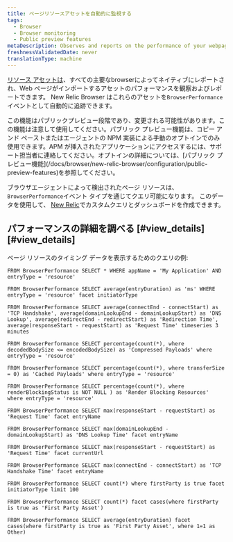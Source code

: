 ```yaml
---
title: ページリソースアセットを自動的に監視する
tags:
  - Browser
  - Browser monitoring
  - Public preview features
metaDescription: Observes and reports on the performance of your webpages by automatically observing page resource timings.
freshnessValidatedDate: never
translationType: machine
---
```


[リソース アセットは](https://developer.mozilla.org/en-US/docs/Web/API/PerformanceResourceTiming)、すべての主要なbrowserによってネイティブにレポートされ、Web ページがインポートするアセットのパフォーマンスを観察およびレポートできます。 New Relic Browser はこれらのアセットを`BrowserPerformance`イベントとして自動的に追跡できます。

<Callout variant="important">
  この機能はパブリックプレビュー段階であり、変更される可能性があります。この機能は注意して使用してください。パブリック プレビュー機能は、コピー アンド ペーストまたはエージェントの NPM 実装による手動のオプトインでのみ使用できます。APM が挿入されたアプリケーションにアクセスするには、サポート担当者に連絡してください。オプトインの詳細については、[パブリック プレビュー機能](/docs/browser/new-relic-browser/configuration/public-preview-features)を参照してください。
</Callout>

ブラウザエージェントによって検出されたページ リソースは、 `BrowserPerformance`イベント タイプを通じてクエリ可能になります。 このデータを使用して、 [New Relic](/docs/new-relic-one/use-new-relic-one/get-started/introduction-new-relic-one)でカスタムクエリとダッシュボードを作成できます。

## パフォーマンスの詳細を調べる [#view\_details][#view_details]

ページ リソースのタイミング データを表示するためのクエリの例:

```nrql
FROM BrowserPerformance SELECT * WHERE appName = 'My Application' AND entryType = 'resource'
```

```nrql
FROM BrowserPerformance SELECT average(entryDuration) as 'ms' WHERE entryType = 'resource' facet initiatorType
```

```nrql
FROM BrowserPerformance SELECT average(connectEnd - connectStart) as 'TCP Handshake', average(domainLookupEnd - domainLookupStart) as 'DNS Lookup', average(redirectEnd - redirectStart) as 'Redirection Time', average(responseStart - requestStart) as 'Request Time' timeseries 3 minutes
```

```nrql
FROM BrowserPerformance SELECT percentage(count(*), where decodedBodySize <= encodedBodySize) as 'Compressed Payloads' where entryType = 'resource'
```

```nrql
FROM BrowserPerformance SELECT percentage(count(*), where transferSize = 0) as 'Cached Payloads' where entryType = 'resource'
```

```nrql
FROM BrowserPerformance SELECT percentage(count(*), where renderBlockingStatus is NOT NULL ) as 'Render Blocking Resources' where entryType = 'resource'
```

```nrql
FROM BrowserPerformance SELECT max(responseStart - requestStart) as 'Request Time' facet entryName
```

```nrql
FROM BrowserPerformance SELECT max(domainLookupEnd - domainLookupStart) as 'DNS Lookup Time' facet entryName
```

```nrql
FROM BrowserPerformance SELECT max(responseStart - requestStart) as 'Request Time' facet currentUrl
```

```nrql
FROM BrowserPerformance SELECT max(connectEnd - connectStart) as 'TCP Handshake Time' facet entryName
```

```nrql
FROM BrowserPerformance SELECT count(*) where firstParty is true facet initiatorType limit 100
```

```nrql
FROM BrowserPerformance SELECT count(*) facet cases(where firstParty is true as 'First Party Asset')
```

```nrql
FROM BrowserPerformance SELECT average(entryDuration) facet cases(where firstParty is true as 'First Party Asset', where 1=1 as Other)
```